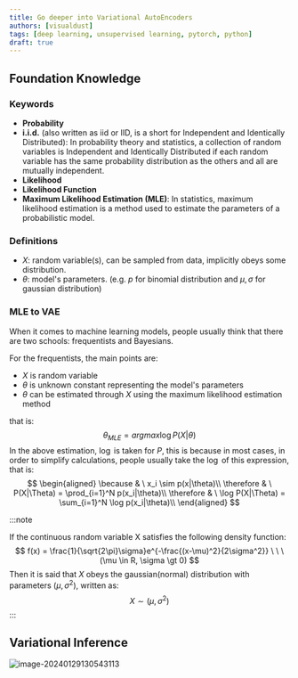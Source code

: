 ```yaml
---
title: Go deeper into Variational AutoEncoders
authors: [visualdust]
tags: [deep learning, unsupervised learning, pytorch, python]
draft: true
---
```


## Foundation Knowledge

### Keywords

- **Probability**
- **i.i.d.** (also written as iid or IID, is a short for Independent and Identically Distributed): In probability theory and statistics, a collection of random variables is Independent and Identically Distributed if each random variable has the same probability distribution as the others and all are mutually independent.
- **Likelihood**
- **Likelihood Function**
- **Maximum Likelihood Estimation (MLE)**: In statistics, maximum likelihood estimation is a method used to estimate the parameters of a probabilistic model.

###  Definitions

- $X$: random variable(s), can be sampled from data, implicitly obeys some distribution.
-  $\theta$: model's parameters. (e.g. $p$ for binomial distribution and $\mu, \sigma$ for gaussian distribution)

<!-- truncate -->

### MLE to VAE

When it comes to machine learning models, people usually think that there are two schools: frequentists and Bayesians. 

For the frequentists, the main points are:

- $X$ is random variable
- $\theta$ is unknown constant representing the model's parameters 
- $\theta$ can be estimated through $X$ using the maximum likelihood estimation method

that is:
$$
\theta_{MLE} = argmax \log P(X|\theta)
$$
In the above estimation, $\log$ is taken for $P$, this is because in most cases, in order to simplify calculations, people usually take the $\log$ of this expression, that is:
$$
\begin{aligned}
\because & \ x_i \sim p(x|\theta)\\
\therefore & \ P(X|\Theta) = \prod_{i=1}^N p(x_i|\theta)\\
\therefore & \ \log P(X|\Theta) = \sum_{i=1}^N \log p(x_i|\theta)\\
\end{aligned}
$$

:::note

If the continuous random variable X satisfies the following density function:
$$
f(x) = \frac{1}{\sqrt{2\pi}\sigma}e^{-\frac{(x-\mu)^2}{2\sigma^2}} \ \ \ (\mu \in R, \sigma \gt 0)
$$
Then it is said that $X$ obeys the gaussian(normal) distribution with parameters $(\mu,\sigma^2)$, written as:
$$
X\sim (\mu,\sigma^2)
$$
:::

## Variational Inference

![image-20240129130543113](./imgs/index/image-20240129130543113.png)

